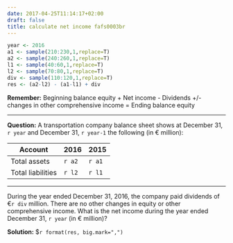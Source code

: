 ```yaml
---
date: 2017-04-25T11:14:17+02:00
draft: false
title: calculate net income fafs0003br
---
```


```r
year <- 2016
a1 <- sample(210:230,1,replace=T) 
a2 <- sample(240:260,1,replace=T) 
l1 <- sample(40:60,1,replace=T) 
l2 <- sample(70:80,1,replace=T) 
div <- sample(110:120,1,replace=T) 
res <- (a2-l2) - (a1-l1) + div
```

**Remember:**
Beginning balance equity + Net income - Dividends +/- changes in other comprehensive income = Ending balance equity

***

**Question:**
A transportation company balance sheet shows at December 31, `r year` and December 31, `r year-1` the following (in € million):

Account           |   2016   |     2015  |
----------------- | -------- | --------- |
Total assets      | `r a2  ` | `r a1`    |
Total liabilities | `r l2  ` | `r l1`    |

***

During the year ended December 31, 2016, the company paid dividends of €`r div` million. There are no other changes in equity or other comprehensive income. What is the net income during the year ended December 31, `r year` (in € million)?


**Solution:**
$`r format(res, big.mark=",")`